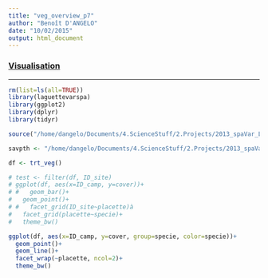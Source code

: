 ```yaml
---
title: "veg_overview_p7"
author: "Benoît D'ANGELO"
date: "10/02/2015"
output: html_document
---
```


<h3><a href="../vis_toc.html"> Visualisation </a></h3>
***

```r
rm(list=ls(all=TRUE))
library(laguettevarspa)
library(ggplot2)
library(dplyr)
library(tidyr)

source("/home/dangelo/Documents/4.ScienceStuff/2.Projects/2013_spaVar_LG/src/functions/trt_veg.R")

savpth <- "/home/dangelo/Documents/4.ScienceStuff/2.Projects/2013_spaVar_LG/graphs/visualisation"
```

```r
df <- trt_veg()
```

```r
# test <- filter(df, ID_site)
# ggplot(df, aes(x=ID_camp, y=cover))+
# #   geom_bar()+
#   geom_point()+
# #   facet_grid(ID_site~placette)à
#   facet_grid(placette~specie)+
#   theme_bw()

ggplot(df, aes(x=ID_camp, y=cover, group=specie, color=specie))+
  geom_point()+
  geom_line()+
  facet_wrap(~placette, ncol=2)+
  theme_bw()


```

